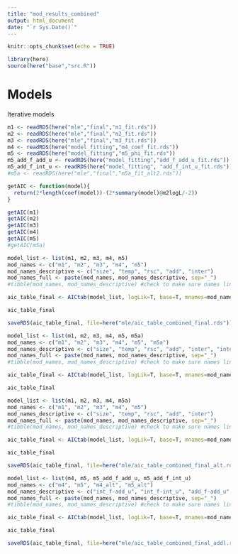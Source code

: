 ```yaml
---
title: "mod_results_combined"
output: html_document
date: "`r Sys.Date()`"
---
```


```r
knitr::opts_chunk$set(echo = TRUE)
```

```r
library(here)
source(here("base","src.R"))
```


# Models

Iterative models
```r
m1 <- readRDS(here("mle","final","m1_fit.rds"))
m2 <- readRDS(here("mle","final","m2_fit.rds"))
m3 <- readRDS(here("mle","final","m3_fit.rds"))
m4 <- readRDS(here("model_fitting","m4_coef_fit.rds"))
m5 <- readRDS(here("model_fitting","m5_phi_fit.rds"))
m5_add_f_add_u <- readRDS(here("model_fitting","add_f_add_u_fit.rds"))
m5_add_f_int_u <- readRDS(here("model_fitting", "add_f_int_u_fit.rds"))
#m5a <- readRDS(here("mle","final","m5a_fit_alt2.rds"))
```


```r
getAIC <- function(model){
  return(2*length(coef(model))-(2*summary(model)@m2logL/-2))
}
```

```r
getAIC(m1)
getAIC(m2)
getAIC(m3)
getAIC(m4)
getAIC(m5)
#getAIC(m5a)
```


```r
model_list <- list(m1, m2, m3, m4, m5)
mod_names <- c("m1", "m2", "m3", "m4", "m5")
mod_names_descriptive <- c("size", "temp", "rsc", "add", "inter")
mod_names_full <- paste(mod_names, mod_names_descriptive, sep="_")
#tibble(mod_names, mod_names_descriptive) #check to make sure names line up

aic_table_final <- AICtab(model_list, logLik=T, base=T, mnames=mod_names_full, weights=T)

aic_table_final

saveRDS(aic_table_final, file=here("mle/aic_table_combined_final.rds"))
```

```r
model_list <- list(m1, m2, m3, m4, m5, m5a)
mod_names <- c("m1", "m2", "m3", "m4", "m5", "m5a")
mod_names_descriptive <- c("size", "temp", "rsc", "add", "inter", "inter-arr")
mod_names_full <- paste(mod_names, mod_names_descriptive, sep="_")
#tibble(mod_names, mod_names_descriptive) #check to make sure names line up

aic_table_final <- AICtab(model_list, logLik=T, base=T, mnames=mod_names_full, weights=T)

aic_table_final
```


```r
model_list <- list(m1, m2, m3, m4, m5a)
mod_names <- c("m1", "m2", "m3", "m4", "m5")
mod_names_descriptive <- c("size", "temp", "rsc", "add", "inter")
mod_names_full <- paste(mod_names, mod_names_descriptive, sep="_")
#tibble(mod_names, mod_names_descriptive) #check to make sure names line up

aic_table_final <- AICtab(model_list, logLik=T, base=T, mnames=mod_names_full, weights=T)

aic_table_final

saveRDS(aic_table_final, file=here("mle/aic_table_combined_final_alt.rds"))
```


```r
model_list <- list(m4, m5, m5_add_f_add_u, m5_add_f_int_u)
mod_names <- c("m4", "m5", "m4_alt", "m5_alt")
mod_names_descriptive <- c("int_f-add_u", "int_f-int_u", "add_f-add_u", "add_f-int_u")
mod_names_full <- paste(mod_names, mod_names_descriptive, sep="_")
#tibble(mod_names, mod_names_descriptive) #check to make sure names line up

aic_table_final <- AICtab(model_list, logLik=T, base=T, mnames=mod_names_descriptive, weights=T)

aic_table_final

saveRDS(aic_table_final, file=here("mle/aic_table_combined_final_addl.rds"))
```



